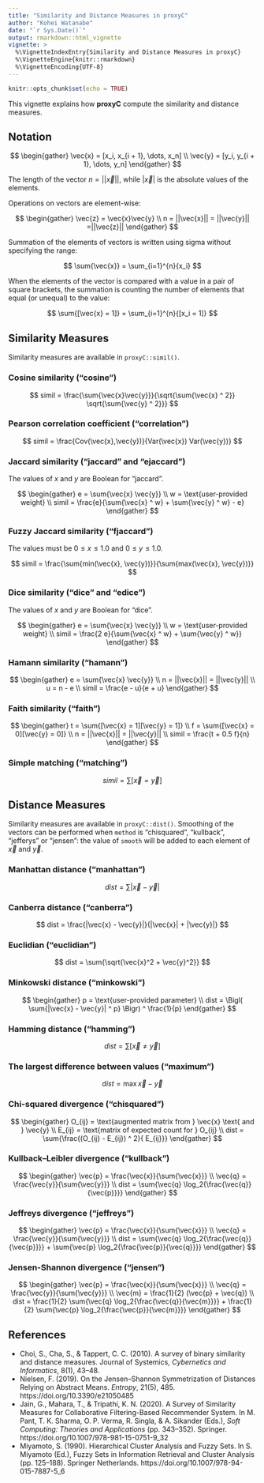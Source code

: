 ```yaml
---
title: "Similarity and Distance Measures in proxyC"
author: "Kohei Watanabe"
date: "`r Sys.Date()`"
output: rmarkdown::html_vignette
vignette: >
  %\VignetteIndexEntry{Similarity and Distance Measures in proxyC}
  %\VignetteEngine{knitr::rmarkdown}
  %\VignetteEncoding{UTF-8}
---
```


```r
knitr::opts_chunk$set(echo = TRUE)
```

This vignette explains how **proxyC** compute the similarity and distance measures.

## Notation

$$
\begin{gather}
\vec{x} = [x_i, x_{i + 1}, \dots, x_n] \\
\vec{y} = [y_i, y_{i + 1}, \dots, y_n]
\end{gather}
$$

The length of the vector $n = ||\vec{x}||$, while $|\vec{x}|$ is the absolute values of the elements.

Operations on vectors are element-wise:

$$
\begin{gather}
\vec{z} = \vec{x}\vec{y} \\
n = ||\vec{x}|| = ||\vec{y}|| =||\vec{z}||
\end{gather}
$$

Summation of the elements of vectors is written using sigma without specifying the range:

$$
\sum{\vec{x}} = \sum_{i=1}^{n}{x_i}
$$

When the elements of the vector is compared with a value in a pair of square brackets, the summation is counting the number of elements that equal (or unequal) to the value:

$$
\sum{[\vec{x} = 1]} = \sum_{i=1}^{n}{[x_i = 1]}
$$

## Similarity Measures

Similarity measures are available in `proxyC::simil()`.

### Cosine similarity ("cosine")

$$
simil = \frac{\sum{\vec{x}\vec{y}}}{\sqrt{\sum{\vec{x} ^ 2}} \sqrt{\sum{\vec{y} ^ 2}}}
$$

### Pearson correlation coefficient ("correlation")

$$
simil = \frac{Cov(\vec{x},\vec{y})}{Var(\vec{x}) Var(\vec{y})}
$$

### Jaccard similarity ("jaccard" and "ejaccard")

The values of $x$ and $y$ are Boolean for "jaccard".

$$
\begin{gather}
e = \sum{\vec{x} \vec{y}} \\
w = \text{user-provided weight} \\
simil = \frac{e}{\sum{\vec{x} ^ w} + \sum{\vec{y} ^ w} - e}
\end{gather}
$$

### Fuzzy Jaccard similarity ("fjaccard")

The values must be $0 \le x \le 1.0$ and $0 \le y \le 1.0$.

$$
simil = \frac{\sum{min(\vec{x}, \vec{y})}}{\sum{max(\vec{x}, \vec{y})}}
$$

### Dice similarity ("dice" and "edice")

The values of $x$ and $y$ are Boolean for "dice".

$$
\begin{gather}
e = \sum{\vec{x} \vec{y}} \\
w = \text{user-provided weight} \\
simil = \frac{2 e}{\sum{\vec{x} ^ w} + \sum{\vec{y} ^ w}}
\end{gather}
$$

### Hamann similarity ("hamann")

$$
\begin{gather}
e = \sum{\vec{x} \vec{y}} \\
n = ||\vec{x}|| = ||\vec{y}|| \\
u = n - e \\
simil = \frac{e - u}{e + u}
\end{gather}
$$

### Faith similarity ("faith")

$$
\begin{gather}
t = \sum{[\vec{x} = 1][\vec{y} = 1]} \\
f = \sum{[\vec{x} = 0][\vec{y} = 0]} \\
n = ||\vec{x}|| = ||\vec{y}|| \\
simil = \frac{t + 0.5 f}{n}
\end{gather}
$$

### Simple matching ("matching")

$$
simil = \sum{[\vec{x} = \vec{y}]}
$$

## Distance Measures

Similarity measures are available in `proxyC::dist()`. Smoothing of the vectors can be performed when `method` is "chisquared", "kullback", "jefferys" or "jensen": the value of `smooth` will be added to each element of $\vec{x}$ and $\vec{y}$.

### Manhattan distance ("manhattan")

$$
dist = \sum{|\vec{x} - \vec{y}|}
$$

### Canberra distance ("canberra")

$$
dist = \frac{|\vec{x} - \vec{y}|}{|\vec{x}| + |\vec{y}|}
$$

### Euclidian ("euclidian")

$$
dist = \sum{\sqrt{\vec{x}^2 + \vec{y}^2}}
$$

### Minkowski distance ("minkowski")

$$
\begin{gather}
p = \text{user-provided parameter} \\
dist = \Bigl( \sum{|\vec{x} - \vec{y}| ^ p} \Bigr) ^ \frac{1}{p}
\end{gather}
$$

### Hamming distance ("hamming")

$$
dist = \sum{[\vec{x} \ne \vec{y}]}
$$ 

### The largest difference between values ("maximum")

$$
dist = \max{\vec{x} - \vec{y}}
$$

### Chi-squared divergence ("chisquared")

$$
\begin{gather}
O_{ij} = \text{augmented matrix from } \vec{x} \text{ and } \vec{y} \\
E_{ij} = \text{matrix of expected count for } O_{ij} \\
dist = \sum{\frac{(O_{ij} - E_{ij}) ^ 2}{ E_{ij}}}
\end{gather}
$$

### Kullback--Leibler divergence ("kullback")

$$
\begin{gather}
\vec{p} = \frac{\vec{x}}{\sum{\vec{x}}} \\
\vec{q} = \frac{\vec{y}}{\sum{\vec{y}}} \\
dist = \sum{\vec{q} \log_2{\frac{\vec{q}}{\vec{p}}}}
\end{gather}
$$

### Jeffreys divergence ("jeffreys")

$$
\begin{gather}
\vec{p} = \frac{\vec{x}}{\sum{\vec{x}}} \\
\vec{q} = \frac{\vec{y}}{\sum{\vec{y}}} \\
dist = \sum{\vec{q} \log_2{\frac{\vec{q}}{\vec{p}}}} + 
       \sum{\vec{p} \log_2{\frac{\vec{p}}{\vec{q}}}}
\end{gather}
$$

### Jensen-Shannon divergence ("jensen")

$$
\begin{gather}
\vec{p} = \frac{\vec{x}}{\sum{\vec{x}}} \\
\vec{q} = \frac{\vec{y}}{\sum{\vec{y}}} \\
\vec{m} = \frac{1}{2} (\vec{p} + \vec{q}) \\
dist = \frac{1}{2} \sum{\vec{q} \log_2{\frac{\vec{q}}{\vec{m}}}} + 
       \frac{1}{2} \sum{\vec{p} \log_2{\frac{\vec{p}}{\vec{m}}}}
\end{gather}
$$

## References

- Choi, S., Cha, S., & Tappert, C. C. (2010). A survey of binary similarity and distance measures. Journal of Systemics, *Cybernetics and Informatics*, 8(1), 43–48.
- Nielsen, F. (2019). On the Jensen–Shannon Symmetrization of Distances Relying on Abstract Means. *Entropy*, 21(5), 485. https://doi.org/10.3390/e21050485
- Jain, G., Mahara, T., & Tripathi, K. N. (2020). A Survey of Similarity Measures for Collaborative Filtering-Based Recommender System. In M. Pant, T. K. Sharma, O. P. Verma, R. Singla, & A. Sikander (Eds.), *Soft Computing: Theories and Applications* (pp. 343–352). Springer. https://doi.org/10.1007/978-981-15-0751-9_32
- Miyamoto, S. (1990). Hierarchical Cluster Analysis and Fuzzy Sets. In S. Miyamoto (Ed.), Fuzzy Sets in Information Retrieval and Cluster Analysis (pp. 125–188). Springer Netherlands. https://doi.org/10.1007/978-94-015-7887-5_6



